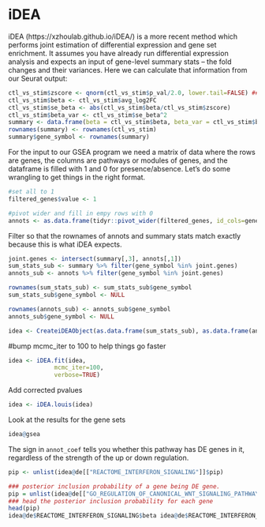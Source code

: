 # iDEA

iDEA (https://xzhoulab.github.io/iDEA/) is a more recent method which performs joint estimation of differential expression and gene set enrichment. It assumes you have already run differential expression analysis and expects an input of gene-level summary stats -- the fold changes and their variances. Here we can calculate that information from our Seurat output:

```r
ctl_vs_stim$zscore <- qnorm(ctl_vs_stim$p_val/2.0, lower.tail=FALSE) #### convert the pvalue to z-score
ctl_vs_stim$beta <- ctl_vs_stim$avg_log2FC
ctl_vs_stim$se_beta <- abs(ctl_vs_stim$beta/ctl_vs_stim$zscore)
ctl_vs_stim$beta_var <- ctl_vs_stim$se_beta^2
summary <- data.frame(beta = ctl_vs_stim$beta, beta_var = ctl_vs_stim$beta_var)
rownames(summary) <- rownames(ctl_vs_stim)
summary$gene_symbol <- rownames(summary) 
```

For the input to our GSEA program we need a matrix of data where the rows are genes, the columns are pathways or modules of genes, and the dataframe is filled with 1 and 0 for presence/absence. Let's do some wrangling to get things in the right format.

```r

#set all to 1
filtered_genes$value <- 1
```

```r
#pivot wider and fill in empy rows with 0
annots <- as.data.frame(tidyr::pivot_wider(filtered_genes, id_cols=gene_symbol,names_from=gs_name, values_from=value, values_fill=0)) 
```

Filter so that the rownames of annots and summary stats match exactly because this is what iDEA expects. 
```r
joint.genes <- intersect(summary[,3], annots[,1])
sum_stats_sub <- summary %>% filter(gene_symbol %in% joint.genes)
annots_sub <- annots %>% filter(gene_symbol %in% joint.genes)

rownames(sum_stats_sub) <- sum_stats_sub$gene_symbol 
sum_stats_sub$gene_symbol <- NULL

rownames(annots_sub) <- annots_sub$gene_symbol
annots_sub$gene_symbol <- NULL
```


```r
idea <- CreateiDEAObject(as.data.frame(sum_stats_sub), as.data.frame(annots_sub))
```


#bump mcmc_iter to 100 to help things go faster
```r
idea <- iDEA.fit(idea,
	         mcmc_iter=100, 
	         verbose=TRUE)
```
Add corrected pvalues
```r
idea <- iDEA.louis(idea)
```

Look at the results for the gene sets
```r
idea@gsea
```
The sign in `annot_coef` tells you whether this pathway has DE genes in it, regardless of the strength of the up or down regulation. 

```r
pip <- unlist(idea@de[["REACTOME_INTERFERON_SIGNALING"]]$pip)

### posterior inclusion probability of a gene being DE gene.
pip = unlist(idea@de[["GO_REGULATION_OF_CANONICAL_WNT_SIGNALING_PATHWAY"]]$pip)
### head the posterior inclusion probability for each gene
head(pip)
idea@de$REACTOME_INTERFERON_SIGNALING$beta idea@de$REACTOME_INTERFERON_SIGNALING$pip
```
